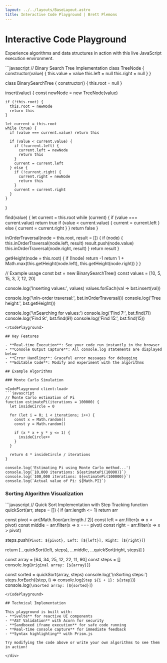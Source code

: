 ```yaml
---
layout: ../../layouts/BaseLayout.astro
title: Interactive Code Playground | Brett Plemons
---
```



<div class="content-wrapper">

# Interactive Code Playground

Experience algorithms and data structures in action with this live JavaScript execution environment.

<CodePlayground client:load title="Binary Search Tree Implementation" description="Interactive implementation of a binary search tree with insert, search, and traversal methods">
```javascript
// Binary Search Tree Implementation
class TreeNode {
  constructor(value) {
    this.value = value
    this.left = null
    this.right = null
  }
}

class BinarySearchTree {
  constructor() {
    this.root = null
  }
  
  insert(value) {
    const newNode = new TreeNode(value)
    
    if (!this.root) {
      this.root = newNode
      return this
    }
    
    let current = this.root
    while (true) {
      if (value === current.value) return this
      
      if (value < current.value) {
        if (!current.left) {
          current.left = newNode
          return this
        }
        current = current.left
      } else {
        if (!current.right) {
          current.right = newNode
          return this
        }
        current = current.right
      }
    }
  }
  
  find(value) {
    let current = this.root
    while (current) {
      if (value === current.value) return true
      if (value < current.value) {
        current = current.left
      } else {
        current = current.right
      }
    }
    return false
  }
  
  inOrderTraversal(node = this.root, result = []) {
    if (node) {
      this.inOrderTraversal(node.left, result)
      result.push(node.value)
      this.inOrderTraversal(node.right, result)
    }
    return result
  }
  
  getHeight(node = this.root) {
    if (!node) return -1
    return 1 + Math.max(this.getHeight(node.left), this.getHeight(node.right))
  }
}

// Example usage
const bst = new BinarySearchTree()
const values = [10, 5, 15, 3, 7, 12, 20]

console.log('Inserting values:', values)
values.forEach(val => bst.insert(val))

console.log('\nIn-order traversal:', bst.inOrderTraversal())
console.log('Tree height:', bst.getHeight())

console.log('\nSearching for values:')
console.log('Find 7:', bst.find(7))
console.log('Find 9:', bst.find(9))
console.log('Find 15:', bst.find(15))
```
</CodePlayground>

## Key Features

- **Real-time Execution**: See your code run instantly in the browser
- **Console Output Capture**: All console.log statements are displayed below
- **Error Handling**: Graceful error messages for debugging
- **Editable Code**: Modify and experiment with the algorithms

## Example Algorithms

### Monte Carlo Simulation

<CodePlayground client:load>
```javascript
// Monte Carlo estimation of Pi
function estimatePi(iterations = 100000) {
  let insideCircle = 0
  
  for (let i = 0; i < iterations; i++) {
    const x = Math.random()
    const y = Math.random()
    
    if (x * x + y * y <= 1) {
      insideCircle++
    }
  }
  
  return 4 * insideCircle / iterations
}

console.log('Estimating Pi using Monte Carlo method...')
console.log(`10,000 iterations: ${estimatePi(10000)}`)
console.log(`100,000 iterations: ${estimatePi(100000)}`)
console.log(`Actual value of Pi: ${Math.PI}`)
```
</CodePlayground>

### Sorting Algorithm Visualization

<CodePlayground client:load>
```javascript
// Quick Sort Implementation with Step Tracking
function quickSort(arr, steps = []) {
  if (arr.length <= 1) return arr
  
  const pivot = arr[Math.floor(arr.length / 2)]
  const left = arr.filter(x => x < pivot)
  const middle = arr.filter(x => x === pivot)
  const right = arr.filter(x => x > pivot)
  
  steps.push(`Pivot: ${pivot}, Left: [${left}], Right: [${right}]`)
  
  return [...quickSort(left, steps), ...middle, ...quickSort(right, steps)]
}

const array = [64, 34, 25, 12, 22, 11, 90]
const steps = []
console.log(`Original array: [${array}]`)

const sorted = quickSort(array, steps)
console.log('\nSorting steps:')
steps.forEach((step, i) => console.log(`Step ${i + 1}: ${step}`))
console.log(`\nSorted array: [${sorted}]`)
```
</CodePlayground>

## Technical Implementation

This playground is built with:
- **Svelte** for reactive UI components
- **AST Validation** with Acorn for security
- **Sandboxed iframe execution** for safe code running
- **Real-time console capture** for immediate feedback
- **Syntax highlighting** with Prism.js

Try modifying the code above or write your own algorithms to see them in action!

</div>